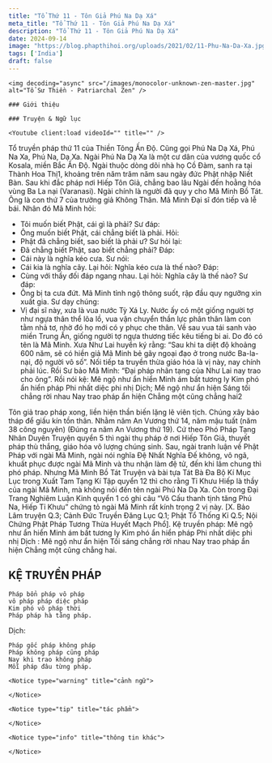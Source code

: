 ```yaml
---
title: "Tổ Thứ 11 - Tôn Giả Phú Na Dạ Xá"
meta_title: "Tổ Thứ 11 - Tôn Giả Phú Na Dạ Xá"
description: "Tổ Thứ 11 - Tôn Giả Phú Na Dạ Xá"
date: 2024-09-14
image: "https://blog.phapthihoi.org/uploads/2021/02/11-Phu-Na-Da-Xa.jpg"
tags: ['India']
draft: false
---
```


<div className="grid xl:grid-cols-7 lg:grid-cols-7 md:grid-cols-2 sm:grid-cols-2 xs:grid-cols-1 gap-8 bg-body dark:bg-darkmode-body">

  <div className="lg:col-span-2 md:col-span-1">

    <img decoding="async" src="/images/monocolor-unknown-zen-master.jpg" alt="Tổ Sư Thiền - Patriarchal Zen" />

    ### Giới thiệu

  </div>

  <div className="lg:col-span-3 md:col-span-1">

    ### Truyện & Ngữ lục

    <Youtube client:load videoId="" title="" />

Tổ truyền pháp thứ 11 của Thiền Tông Ấn Độ.
Cũng gọi Phú Na Dạ Xá, Phú Na Xa, Phú Na, Dạ Xa.
Ngài Phú Na Dạ Xa là một cư dân của vương quốc cổ Kosala, miền Bắc Ấn Độ. Ngài thuộc dòng dõi nhà họ Cồ Đàm, sanh ra tại Thành Hoa Thị1, khoảng trên năm trăm năm sau ngày đức Phật nhập Niết Bàn. Sau khi đắc pháp nơi Hiếp Tôn Giả, chẳng bao lâu Ngài đến hoằng hóa vùng Ba La nại (Varanasi). Ngài chính là người đã quy y cho Mã Minh Bồ Tát. Ông là con thứ 7 của trưởng giả Không Thân.
Mã Minh Đại sĩ đón tiếp và lễ bái. Nhân đó Mã Minh hỏi:
- Tôi muốn biết Phật, cái gì là phải?
  Sư đáp:
- Ông muốn biết Phật, cái chẳng biết là phải.
  Hỏi:
- Phật đã chẳng biết, sao biết là phải ư?
  Sư hỏi lại:
- Đã chẳng biết Phật, sao biết chẳng phải?
  Đáp:
- Cái này là nghĩa kéo cưa.
  Sư nói:
- Cái kia là nghĩa cây. Lại hỏi: Nghĩa kéo cưa là thế nào?
  Đáp:
- Cùng với thầy đối đáp ngang nhau. Lại hỏi: Nghĩa cây là thế nào?
  Sư đáp:
- Ông bị ta cưa đứt.
  Mã Minh tỉnh ngộ thông suốt, rập đầu quy ngưỡng xin xuất gia.
  Sư dạy chúng:
- Vị đại sĩ này, xưa là vua nước Tỳ Xá Ly. Nước ấy có một giống người tợ như ngựa thân thể lõa lồ, vua vận chuyển thần lực phân thân làm con tằm nhả tơ, nhờ đó họ mới có y phục che thân. Về sau vua tái sanh vào miền Trung Ấn, giống người tợ ngựa thương tiếc kêu tiếng bi ai. Do đó có tên là Mã Minh.
  Xưa Như Lai huyền ký rằng: “Sau khi ta diệt độ khoảng 600 năm, sẽ có hiền giả Mã Minh bẻ gãy ngoại đạo ở trong nước Ba-la-nại, độ người vô số”.
  Nối tiếp ta truyền thừa giáo hóa là vị này, nay chính phải lúc. Rồi Sư bảo Mã Minh: “Đại pháp nhãn tạng của Như Lai nay trao cho ông”.
  Rồi nói kệ:
  Mê ngộ như ẩn hiển
  Minh ám bất tương ly
  Kim phó ẩn hiển pháp
  Phi nhất diệc phi nhị
  Dịch;
  Mê ngộ như ẩn hiện
  Sáng tối chẳng rời nhau
  Nay trao pháp ẩn hiện
  Chẳng một cũng chẳng hai2

Tôn giả trao pháp xong, liền hiện thần biến lặng lẽ viên tịch. Chúng xây bảo tháp để giấu kín tồn thân.
Nhằm năm An Vương thứ 14, năm mậu tuất (năm 38 công nguyên) (Đúng ra năm An Vương thứ 19).
Cứ theo Phó Pháp Tạng Nhân Duyên Truyện quyển 5 thì ngài thụ pháp ở nơi Hiếp Tôn Giả, thuyết pháp thù thắng, giáo hóa vô lượng chúng sinh. Sau, ngài tranh luận về Phật Pháp với ngài Mã Minh, ngài nói nghĩa Đệ Nhất Nghĩa Đế không, vô ngã, khuất phục được ngài Mã Minh và thu nhận làm đệ tử, đến khi lâm chung thì phó pháp.
Nhưng Mã Minh Bồ Tát Truyện và bài tựa Tát Bà Đa Bộ Kí Mục Lục trong Xuất Tam Tạng Kí Tập quyển 12 thì cho rằng Tỉ Khưu Hiếp là thầy của ngài Mã Minh, mà không nói đến tên ngài Phú Na Dạ Xa.
Còn trong Đại Trang Nghiêm Luận Kinh quyển 1 có ghi câu “Vô Cấu thanh tịnh tăng Phú Na, Hiếp Tỉ Khưu” chứng tỏ ngài Mã Minh rất kính trọng 2 vị này. [X. Bảo Lâm truyện Q.3; Cảnh Đức Truyền Đăng Lục Q.1; Phật Tổ Thống Kỉ Q.5; Nội Chứng Phật Pháp Tương Thừa Huyết Mạch Phổ].
Kệ truyền pháp:
Mê ngộ như ẩn hiển
Minh ám bất tương ly
Kim phó ẩn hiển pháp
Phi nhất diệc phi nhị
Dịch :
Mê ngộ như ẩn hiện
Tối sáng chẳng rời nhau
Nay trao pháp ẩn hiện
Chẳng một cũng chẳng hai.

<h2>KỆ TRUYỀN PHÁP</h2>

    Pháp bổn pháp vô pháp
    vô pháp pháp diệc pháp
    Kim phó vô pháp thời
    Pháp pháp hà tằng pháp.

Dịch:

    Pháp gốc pháp không pháp
    Pháp không pháp cũng pháp
    Nay khi trao không pháp
    Mỗi pháp đâu từng pháp.
  </div>

  <div className="lg:col-span-2">

    <Notice type="warning" title="cảnh ngữ">

    </Notice>

    <Notice type="tip" title="tác phẩm">

    </Notice>

    <Notice type="info" title="thông tin khác">

    </Notice>

  </div>

</div>

